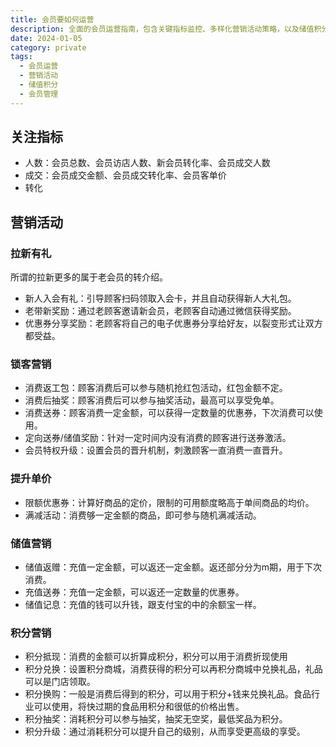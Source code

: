 ```yaml
---
title: 会员要如何运营
description: 全面的会员运营指南，包含关键指标监控、多样化营销活动策略，以及储值积分体系设计
date: 2024-01-05
category: private
tags:
  - 会员运营
  - 营销活动
  - 储值积分
  - 会员管理
---
```


## 关注指标

- 人数：会员总数、会员访店人数、新会员转化率、会员成交人数
- 成交：会员成交金额、会员成交转化率、会员客单价
- 转化

## 营销活动

### 拉新有礼

所谓的拉新更多的属于老会员的转介绍。

- 新人入会有礼：引导顾客扫码领取入会卡，并且自动获得新人大礼包。
- 老带新奖励：通过老顾客邀请新会员，老顾客自动通过微信获得奖励。
- 优惠券分享奖励：老顾客将自己的电子优惠券分享给好友，以裂变形式让双方都受益。

### 锁客营销

- 消费返工包：顾客消费后可以参与随机抢红包活动，红包金额不定。
- 消费后抽奖：顾客消费后可以参与抽奖活动，最高可以享受免单。
- 消费送券：顾客消费一定金额，可以获得一定数量的优惠券，下次消费可以使用。
- 定向送券/储值奖励：针对一定时间内没有消费的顾客进行送券激活。
- 会员特权升级：设置会员的晋升机制，刺激顾客一直消费一直晋升。

### 提升单价
- 限额优惠券：计算好商品的定价，限制的可用额度略高于单间商品的均价。
- 满减活动：消费够一定金额的商品，即可参与随机满减活动。

### 储值营销

- 储值返赠：充值一定金额，可以返还一定金额。返还部分分为m期，用于下次消费。
- 充值送券：充值一定金额，可以返还一定数量的优惠券。
- 储值记息：充值的钱可以升钱，跟支付宝的中的余额宝一样。

### 积分营销

- 积分抵现：消费的金额可以折算成积分，积分可以用于消费折现使用
- 积分兑换：设置积分商城，消费获得的积分可以再积分商城中兑换礼品，礼品可以是门店领取。
- 积分换购：一般是消费后得到的积分，可以用于积分+钱来兑换礼品。食品行业可以使用，将快过期的食品用积分和很低的价格出售。
- 积分抽奖：消耗积分可以参与抽奖，抽奖无空奖，最低奖品为积分。
- 积分升级：通过消耗积分可以提升自己的级别，从而享受更高级的享受。
